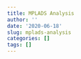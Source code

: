 ```yaml
---
title: MPLADS Analysis
author: ''
date: '2020-06-18'
slug: mplads-analysis
categories: []
tags: []
---
```

